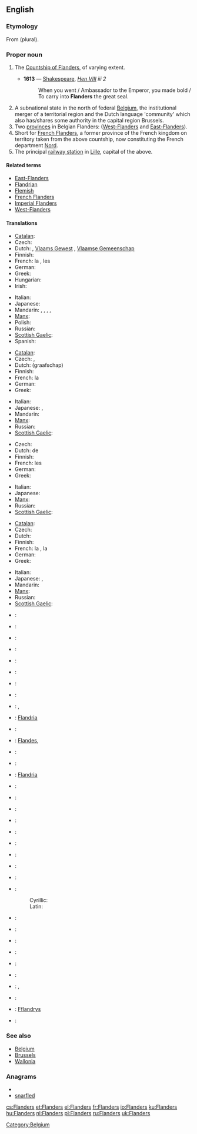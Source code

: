 ==English==
{{wikipedia|Flanders}}

===Etymology===
From {{etyl|nl}} {{term|Vlaanderen}} (plural).

===Proper noun===
{{en-proper noun}}

# {{historical}} The [[w:Flanders (county)|Countship of Flanders]], of varying extent.
#* '''1613''' — [[Shakespeare]], ''[http://en.wikisource.org/wiki/The_Life_of_King_Henry_the_Eighth Hen VIII] iii 2''
#*: When you went / Ambassador to the Emperor, you made bold / To carry into '''Flanders''' the great seal.
# A subnational state in the north of federal [[Belgium]], the institutional merger of a territorial region and the Dutch language 'community' which also has/shares some authority in the capital region Brussels.
# Two [[province]]s in Belgian Flanders: ([[West-Flanders]] and [[East-Flanders]]).
# Short for [[French Flanders]], a former province of the French kingdom on territory taken from the above countship, now constituting the French department [[Nord]].
# The principal [[railway station]] in [[Lille]], capital of the above.

====Related terms====
* [[East-Flanders]]
* [[Flandrian]]
* [[Flemish]]
* [[French Flanders]]
* [[Imperial Flanders]]
* [[West-Flanders]]

====Translations====
{{trans-top|subnational state in the north of federal Belgium}}
* [[Catalan]]: {{t-|ca|Flandes|m}}
* Czech: {{t-|cs|Vlámsko|n}}
* Dutch: {{t+|nl|Vlaanderen|n}}, [[Vlaams Gewest]] {{n}}, [[Vlaamse Gemeenschap]]
* Finnish: {{t-|fi|Flanderi}}
* French: la {{t+|fr|Flandre|f}}, les {{t-|fr|Flandres|f|p}}
* German: {{t-|de|Flandern|n}}
* Greek: {{t-|el|Φλάνδρα|f|tr=Flándra}}
* Hungarian: {{t+|hu|Flandria}}
* Irish: {{t|ga|Flóndras|m|xs=Irish}}
{{trans-mid}}
* Italian: {{t-|it|Fiandre}}
* Japanese: {{t|ja|フランデレン地域|tr=furanderen chiiki}}
* Mandarin: {{zh-tsp|佛蘭德區|佛兰德区|Fólándé Qū}}, {{zh-tsp|法蘭德斯區|法兰德斯区|Fălándésī Qū}}, {{zh-tsp|法蘭德斯|法兰德斯|Fălándésī}}, {{zh-tsp|佛蘭德|佛兰德|Fólándé}}, {{zh-tsp|弗蘭德|弗兰德|Fúlándé}}
* [[Manx]]: {{t-|gv|Flandyryn|alt=Yn Flandyryn|xs=Manx}}
* Polish: {{t+|pl|Flandria|f}}
* Russian: {{t-|ru|Фландрия|f|tr=Flándrija}}
* [[Scottish Gaelic]]: {{t-|gd|Flannras|m|xs=Scottish Gaelic}}
* Spanish: {{t+|es|Flandes}}
{{trans-bottom}}

{{trans-top|historical county}}
* [[Catalan]]: {{t-|ca|Flandes|m}}
* Czech: {{t-|cs|Vlámsko|n}}, {{t-|cs|Flandry|f|p}}
* Dutch: (graafschap) {{t+|nl|Vlaanderen|n}}
* Finnish: {{t-|fi|Flanderi}}
* French: la {{t+|fr|Flandre|f}}
* German: {{t-|de|Flandern|n}}
* Greek: {{t-|el|Φλάνδρα|f|tr=Flándra}}
{{trans-mid}}
* Italian: {{t-|it|Fiandre}}
* Japanese: {{t|ja|フランドル|tr=furandoru}}, {{t|ja|フランダース|tr=furandāsu}}
* Mandarin: {{zh-tsp|佛蘭德伯國|佛兰德伯国|Fólándé Bóguó}}
* [[Manx]]: {{t-|gv|Flandyryn|alt=Yn Flandyryn|xs=Manx}}
* Russian: {{t-|ru|Фландрия|f|tr=Flándrija}}
* [[Scottish Gaelic]]: {{t-|gd|Flannras|m|xs=Scottish Gaelic}}
{{trans-bottom}}

{{trans-top|two provinces in Belgium}}
* Czech: {{t-|cs|Flandry|f|p}}
* Dutch: de {{t+|nl|Vlaanders|p}}
* Finnish: {{t-|fi|Flanderi}}
* French: les {{t-|fr|Flandres|f|p}}
* German: {{t-|de|Flandern|p}}
* Greek: {{t-|el|Φλάνδρα|f|tr=Flándra}}
{{trans-mid}}
* Italian: {{t-|it|Fiandre}}
* Japanese: {{t|ja|フランデレン州|tr=furanderen shū}}
* [[Manx]]: {{t-|gv|Flandyryn|alt=Yn Flandyryn|xs=Manx}}
* Russian: {{t-|ru|Фландрия|f|tr=''Flándrija''}}
* [[Scottish Gaelic]]: {{t-|gd|Flannras|m|xs=Scottish Gaelic}}
{{trans-bottom}}

{{trans-top|former province and region of northern France}}
* [[Catalan]]: {{t|ca|Flandes francès|m}}
* Czech: {{t-|cs|Flandry|f|p}}
* Dutch: {{t+|nl|Frans-Vlaanderen|n}}
* Finnish: {{t-|fi|Flanderi}}
* French: la {{t+|fr|Flandre|f}}, la {{t-|fr|Flandre française|f}}
* German: {{t-|de|Flandern|n}}
* Greek: {{t-|el|Φλάνδρα|f|tr=Flándra}}
{{trans-mid}}
* Italian: {{t-|it|Fiandre}}
* Japanese: {{t|ja|フランドル|tr=furandoru}}, {{t|ja|フランドル・フランセーズ|tr=furandoru furansēzu}}
* Mandarin: {{zh-tsp|佛蘭德|佛兰德|Fólándé}}
* [[Manx]]: {{t-|gv|Flandyryn|alt=Yn Flandyryn|xs=Manx}}
* Russian: {{t-|ru|Фландрия|f|tr=Flándrija}}
* [[Scottish Gaelic]]: {{t-|gd|Flannras|m|xs=Scottish Gaelic}}
{{trans-bottom}}

{{checktrans-top}}
* {{ttbc|af}}: {{t-|af|Vlaandere|xs=Afrikaans}}
* {{ttbc|eu}}: {{t-|eu|Flandria|xs=Basque}}
* {{ttbc|br}}: {{t-|br|Flandrez|xs=Breton}}
* {{ttbc|bg}}: {{t-|bg|Фламандия|f}}
* {{ttbc|co}}: {{t-|co|Fiandria|xs=Corsican}}
* {{ttbc|hr}}: {{t-|hr|Flandrija}}
* {{ttbc|da}}: {{t-|da|Flandern}}
* {{ttbc|nds-nl}}: {{tø|nds-nl|Vlaonderen}}
* {{ttbc|eo}}: {{t-|eo|Flandrio|xs=Esperanto}}, {{t-|eo|Flandrujo|xs=Esperanto}}
* {{ttbc|et}}: [[Flandria]]
* {{ttbc|vls}}: {{tø|vls|Vloandern}}
* {{ttbc|gl}}: [[Flandes]], {{t-|gl|Flandres|xs=Galician}}
* {{ttbc|he}}: {{t-|he|פלנדריה}}
* {{ttbc|is}}: {{t-|is|Flæmingjaland}}
* {{ttbc|io}}: [[Flandria]]
* {{ttbc|id}}: {{t-|id|Flandria|xs=Indonesian}}
* {{ttbc|ko}}: {{t-|ko|플란데런|sc=Hang}}
* {{ttbc|la}}: {{t-|la|Flandria|f}}
* {{ttbc|lv}}: {{t-|lv|Flandrija|xs=Latvian}}
* {{ttbc|lt}}: {{t-|lt|Flandrija|xs=Lithuanian}}
{{trans-mid}}
* {{ttbc|no}}: {{t-|no|Flandern}}
* {{ttbc|oc}}: {{t-|oc|Flandra|xs=Occitan}}
* {{ttbc|pt}}: {{t-|pt|Flandres}}
* {{ttbc|ro}}: {{t-|ro|Flandra}}
* {{ttbc|sr}}:
*: Cyrillic: {{t-|sr|Фландрија|sc=Cyrl}}
*: Latin: {{t-|sr|Flandrija}}
* {{ttbc|sk}}: {{t-|sk|Flámsko}}
* {{ttbc|sl}}: {{t-|sl|Flandrija}}
* {{ttbc|es}}: {{t+|es|Flandes|m}}
* {{ttbc|sv}}: {{t-|sv|Flandern}}
* {{ttbc|tr}}: {{t-|tr|Flaman Ovası}}
* {{ttbc|uk}}: {{t-|uk|Фландрія|f|xs=Ukrainian}}
* {{ttbc|vi}}: {{t-|vi|Flăng-drơ|xs=Vietnamese}}, {{t-|vi|xứ Flăng-drơ|xs=Vietnamese}}
* {{ttbc|wa}}: {{t-|wa|Flande|xs=Walloon}}
* {{ttbc|cy}}: [[Fflandrys]]
* {{ttbc|fy}}: {{t-|fy|Flaanderen|xs=West Frisian}}
{{trans-bottom}}

===See also===
* [[Belgium]]
* [[Brussels]]
* [[Wallonia]]

===Anagrams===
* {{alphagram|adeflnrs}}
* [[snarfled#English|snarfled]]

[[Category:Belgium]]

[[cs:Flanders]]
[[et:Flanders]]
[[el:Flanders]]
[[fr:Flanders]]
[[io:Flanders]]
[[ku:Flanders]]
[[hu:Flanders]]
[[nl:Flanders]]
[[pl:Flanders]]
[[ru:Flanders]]
[[uk:Flanders]]
